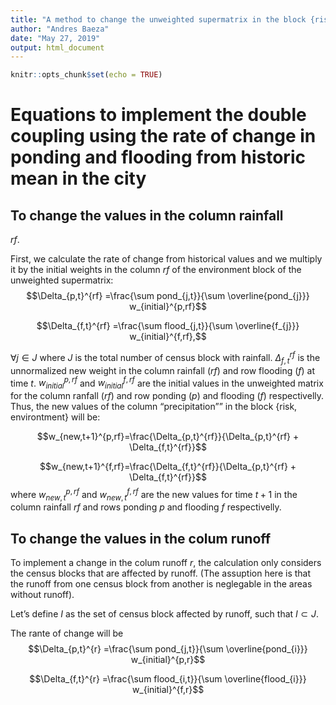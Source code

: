 ```yaml
---
title: "A method to change the unweighted supermatrix in the block {risk,environtment}"
author: "Andres Baeza"
date: "May 27, 2019"
output: html_document
---
```


```r
knitr::opts_chunk$set(echo = TRUE)
```

# Equations to implement the double coupling using the rate of change in ponding and flooding from historic mean in the city

## To change the values in the column rainfall 
$rf$.

First, we calculate the rate of change from historical values and we multiply it by the initial weights in the column $rf$ of the environment block of the unweighted supermatrix: 
$$\Delta_{p,t}^{rf} =\frac{\sum pond_{j,t}}{\sum \overline{pond_{j}}} w_{initial}^{p,rf}$$


$$\Delta_{f,t}^{rf} =\frac{\sum flood_{j,t}}{\sum \overline{f_{j}}} w_{initial}^{f,rf},$$


$\forall j \in J$ where $J$ is the total number of census block with rainfall. $\Delta_{f,t}^{rf}$ is the unnormalized new weight in the column rainfall ($rf$) and row flooding ($f$) at time $t$. $w_{initial}^{p,rf}$ and $w_{initial}^{f,rf}$ are the initial values in the unweighted matrix for the column ranfall ($rf$) and row ponding ($p$) and flooding ($f$) respectivelly.
Thus, the new values of the column "precipitation"" in the block {risk, environtment} will be:  

$$w_{new,t+1}^{p,rf}=\frac{\Delta_{p,t}^{rf}}{\Delta_{p,t}^{rf} + \Delta_{f,t}^{rf}}$$

$$w_{new,t+1}^{f,rf}=\frac{\Delta_{f,t}^{rf}}{\Delta_{p,t}^{rf} + \Delta_{f,t}^{rf}}$$
where $w_{new,t}^{p,rf}$ and $w_{new,t}^{f,rf}$ are the new values for time $t+1$ in the column rainfall $rf$ and rows ponding $p$ and flooding $f$ respectivelly.

## To change the values in the colum runoff 
To implement a change in the colum runoff $r$, the calculation only considers the census blocks that are affected by runoff. (The assuption here is that the runoff from one census block from another is neglegable in the areas without runoff).

Let's define $I$ as the set of census block affected by runoff, such that $I \subset J$.

The rante of change will be 
$$\Delta_{p,t}^{r} =\frac{\sum pond_{j,t}}{\sum \overline{pond_{i}}} w_{initial}^{p,r}$$


$$\Delta_{f,t}^{r} =\frac{\sum flood_{i,t}}{\sum \overline{flood_{i}}} w_{initial}^{f,r}$$


